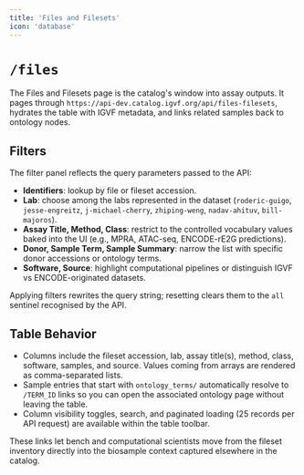 ```yaml
---
title: 'Files and Filesets'
icon: 'database'
---
```


# `/files`

The Files and Filesets page is the catalog's window into assay outputs. It pages through `https://api-dev.catalog.igvf.org/api/files-filesets`, hydrates the table with IGVF metadata, and links related samples back to ontology nodes.

## Filters
The filter panel reflects the query parameters passed to the API:
- **Identifiers**: lookup by file or fileset accession.
- **Lab**: choose among the labs represented in the dataset (`roderic-guigo`, `jesse-engreitz`, `j-michael-cherry`, `zhiping-weng`, `nadav-ahituv`, `bill-majoros`).
- **Assay Title, Method, Class**: restrict to the controlled vocabulary values baked into the UI (e.g., MPRA, ATAC-seq, ENCODE-rE2G predictions).
- **Donor, Sample Term, Sample Summary**: narrow the list with specific donor accessions or ontology terms.
- **Software, Source**: highlight computational pipelines or distinguish IGVF vs ENCODE-originated datasets.

Applying filters rewrites the query string; resetting clears them to the `all` sentinel recognised by the API.

## Table Behavior
- Columns include the fileset accession, lab, assay title(s), method, class, software, samples, and source. Values coming from arrays are rendered as comma-separated lists.
- Sample entries that start with `ontology_terms/` automatically resolve to `/TERM_ID` links so you can open the associated ontology page without leaving the table.
- Column visibility toggles, search, and paginated loading (25 records per API request) are available within the table toolbar.

These links let bench and computational scientists move from the fileset inventory directly into the biosample context captured elsewhere in the catalog.

